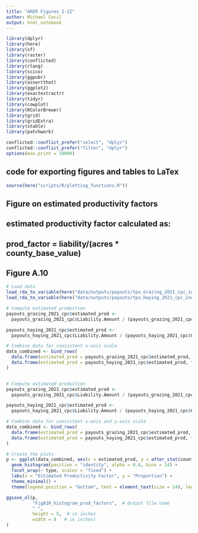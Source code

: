 ```yaml
---
title: "ARER Figures 2-12"
author: Michael Cecil
output: html_notebook
---
```



```r

library(dplyr)
library(here)
library(sf)
library(raster)
library(conflicted)
library(rlang)
library(scico)
library(ggpubr)
library(assertthat)
library(ggplot2)
library(exactextractr)
library(tidyr)
library(cowplot)
library(RColorBrewer)
library(grid)
library(gridExtra)
library(xtable)
library(patchwork)

conflicted::conflict_prefer("select", "dplyr")
conflicted::conflict_prefer("filter", "dplyr")
options(max.print = 10000)


```


## code for exporting figures and tables to LaTex
```r
source(here("scripts/R/plotting_functions.R"))
```

## Figure on estimated productivity factors
## estimated productivity factor calculated as:
## prod_factor = liability/(acres * county_base_value)
## Figure A.10


```r
  
# Load data
load_rda_to_variable(here("data/outputs/payouts/tpu_Grazing_2021_cpc_index.rda"), "payouts_grazing_2021_cpc")
load_rda_to_variable(here("data/outputs/payouts/tpu_Haying_2021_cpc_index.rda"), "payouts_haying_2021_cpc")

# Compute estimated production
payouts_grazing_2021_cpc$estimated_prod <- 
  payouts_grazing_2021_cpc$Liability.Amount / (payouts_grazing_2021_cpc$CountyBaseValue * payouts_grazing_2021_cpc$Net.Reporting.Level.Amount)

payouts_haying_2021_cpc$estimated_prod <- 
  payouts_haying_2021_cpc$Liability.Amount / (payouts_haying_2021_cpc$CountyBaseValue * payouts_haying_2021_cpc$Net.Reporting.Level.Amount)

# Combine data for consistent x-axis scale
data_combined <- bind_rows(
  data.frame(estimated_prod = payouts_grazing_2021_cpc$estimated_prod, type = "Grazing"),
  data.frame(estimated_prod = payouts_haying_2021_cpc$estimated_prod, type = "Non-irrigated non-organic haying")
)


# Compute estimated production
payouts_grazing_2021_cpc$estimated_prod <- 
  payouts_grazing_2021_cpc$Liability.Amount / (payouts_grazing_2021_cpc$CountyBaseValue * payouts_grazing_2021_cpc$Net.Reporting.Level.Amount)

payouts_haying_2021_cpc$estimated_prod <- 
  payouts_haying_2021_cpc$Liability.Amount / (payouts_haying_2021_cpc$CountyBaseValue * payouts_haying_2021_cpc$Net.Reporting.Level.Amount)

# Combine data for consistent x-axis and y-axis scale
data_combined <- bind_rows(
  data.frame(estimated_prod = payouts_grazing_2021_cpc$estimated_prod, type = "Grazing"),
  data.frame(estimated_prod = payouts_haying_2021_cpc$estimated_prod, type = "Non-irrigated non-organic haying")
)

# Create the plots
p <- ggplot(data_combined, aes(x = estimated_prod, y = after_stat(count) / sum(after_stat(count)), fill = type)) +
  geom_histogram(position = "identity", alpha = 0.6, bins = 14) +
  facet_wrap(~ type, scales = "fixed") +
  labs(x = "Estimated Productivity Factor", y = "Proportion") +
  theme_minimal() +
  theme(legend.position = "bottom", text = element_text(size = 14), legend.title = element_blank(), strip.text = element_blank()) + clean_chart_clutter

ggsave_ol(p, 
          "FigA10_histogram_prod_factors",  # Output file name
          " ",
          height = 5,  # in inches
          width = 8   # in inches)
)

```

